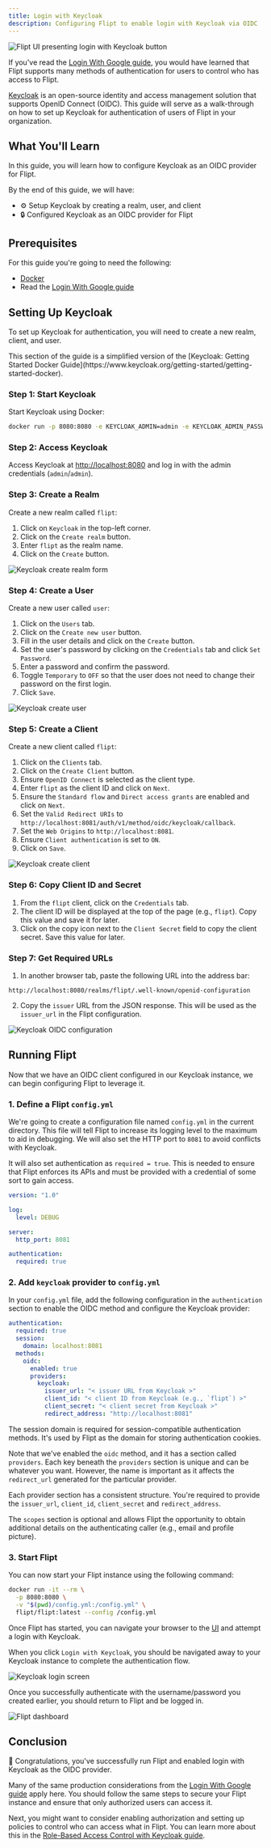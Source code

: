 ```yaml
---
title: Login with Keycloak
description: Configuring Flipt to enable login with Keycloak via OIDC
---
```


![Flipt UI presenting login with Keycloak button](/images/guides/login-with-keycloak/login-with-keycloak.png)

If you've read the [Login With Google guide](/guides/operation/authentication/login-with-google), you would have learned that Flipt supports many methods of authentication for users to control who has access to Flipt.

[Keycloak](https://www.keycloak.org/) is an open-source identity and access management solution that supports OpenID Connect (OIDC). This guide will serve as a walk-through on how to set up Keycloak for authentication of users of Flipt in your organization.

## What You'll Learn

In this guide, you will learn how to configure Keycloak as an OIDC provider for Flipt.

By the end of this guide, we will have:

- ⚙️ Setup Keycloak by creating a realm, user, and client
- 🔒 Configured Keycloak as an OIDC provider for Flipt

## Prerequisites

For this guide you're going to need the following:

- [Docker](https://www.docker.com/)
- Read the [Login With Google guide](/guides/operation/authentication/login-with-google)

## Setting Up Keycloak

To set up Keycloak for authentication, you will need to create a new realm, client, and user.

<Info>
  This section of the guide is a simplified version of the [Keycloak: Getting
  Started Docker
  Guide](https://www.keycloak.org/getting-started/getting-started-docker).
</Info>

### Step 1: Start Keycloak

Start Keycloak using Docker:

```bash
docker run -p 8080:8080 -e KEYCLOAK_ADMIN=admin -e KEYCLOAK_ADMIN_PASSWORD=admin quay.io/keycloak/keycloak:24.0.4 start-dev
```

### Step 2: Access Keycloak

Access Keycloak at [http://localhost:8080](http://localhost:8080) and log in with the admin credentials (`admin`/`admin`).

### Step 3: Create a Realm

Create a new realm called `flipt`:

1. Click on `Keycloak` in the top-left corner.
1. Click on the `Create realm` button.
1. Enter `flipt` as the realm name.
1. Click on the `Create` button.

![Keycloak create realm form](/images/guides/login-with-keycloak/create-keycloak-realm.png)

### Step 4: Create a User

Create a new user called `user`:

1. Click on the `Users` tab.
1. Click on the `Create new user` button.
1. Fill in the user details and click on the `Create` button.
1. Set the user's password by clicking on the `Credentials` tab and click `Set Password`.
1. Enter a password and confirm the password.
1. Toggle `Temporary` to `OFF` so that the user does not need to change their password on the first login.
1. Click `Save`.

![Keycloak create user](/images/guides/login-with-keycloak/create-keycloak-user.png)

### Step 5: Create a Client

Create a new client called `flipt`:

1. Click on the `Clients` tab.
1. Click on the `Create Client` button.
1. Ensure `OpenID Connect` is selected as the client type.
1. Enter `flipt` as the client ID and click on `Next`.
1. Ensure the `Standard flow` and `Direct access grants` are enabled and click on `Next`.
1. Set the `Valid Redirect URIs` to `http://localhost:8081/auth/v1/method/oidc/keycloak/callback`.
1. Set the `Web Origins` to `http://localhost:8081`.
1. Ensure `Client authentication` is set to `ON`.
1. Click on `Save`.

![Keycloak create client](/images/guides/login-with-keycloak/create-keycloak-client.png)

### Step 6: Copy Client ID and Secret

1. From the `flipt` client, click on the `Credentials` tab.
1. The client ID will be displayed at the top of the page (e.g., `flipt`). Copy this value and save it for later.
1. Click on the copy icon next to the `Client Secret` field to copy the client secret. Save this value for later.

### Step 7: Get Required URLs

1. In another browser tab, paste the following URL into the address bar:

```
http://localhost:8080/realms/flipt/.well-known/openid-configuration
```

2. Copy the `issuer` URL from the JSON response. This will be used as the `issuer_url` in the Flipt configuration.

![Keycloak OIDC configuration](/images/guides/login-with-keycloak/keycloak-oidc-configuration.png)

## Running Flipt

Now that we have an OIDC client configured in our Keycloak instance, we can begin configuring Flipt to leverage it.

### 1. Define a Flipt `config.yml`

We're going to create a configuration file named `config.yml` in the current directory.
This file will tell Flipt to increase its logging level to the maximum to aid in debugging. We will also set the HTTP port to `8081` to avoid conflicts with Keycloak.

It will also set authentication as `required = true`.
This is needed to ensure that Flipt enforces its APIs and must be provided with a credential of some sort to gain access.

```yaml config.yml
version: "1.0"

log:
  level: DEBUG

server:
  http_port: 8081

authentication:
  required: true
```

### 2. Add `keycloak` provider to `config.yml`

In your `config.yml` file, add the following configuration in the `authentication` section to enable the OIDC method and configure the Keycloak provider:

```yaml config.yml
authentication:
  required: true
  session:
    domain: localhost:8081
  methods:
    oidc:
      enabled: true
      providers:
        keycloak:
          issuer_url: "< issuer URL from Keycloak >"
          client_id: "< client ID from Keycloak (e.g., `flipt`) >"
          client_secret: "< client secret from Keycloak >"
          redirect_address: "http://localhost:8081"
```

The session domain is required for session-compatible authentication methods. It's used by Flipt as the domain for storing authentication cookies.

Note that we've enabled the `oidc` method, and it has a section called `providers`. Each key beneath the `providers` section is unique and can be whatever you want. However, the name is important as it affects the `redirect_url` generated for the particular provider.

Each provider section has a consistent structure. You're required to provide the `issuer_url`, `client_id`, `client_secret` and `redirect_address`.

The `scopes` section is optional and allows Flipt the opportunity to obtain additional details on the authenticating caller (e.g., email and profile picture).

### 3. Start Flipt

You can now start your Flipt instance using the following command:

```sh
docker run -it --rm \
  -p 8080:8080 \
  -v "$(pwd)/config.yml:/config.yml" \
  flipt/flipt:latest --config /config.yml
```

Once Flipt has started, you can navigate your browser to the [UI](http://localhost:8081) and attempt a login with Keycloak.

When you click `Login with Keycloak`, you should be navigated away to your Keycloak instance to complete the authentication flow.

![Keycloak login screen](/images/guides/login-with-keycloak/keycloak-login.png)

Once you successfully authenticate with the username/password you created earlier, you should return to Flipt and be logged in.

![Flipt dashboard](/images/guides/login-with-keycloak/flipt-dashboard.png)

## Conclusion

🎉 Congratulations, you've successfully run Flipt and enabled login with Keycloak as the OIDC provider.

Many of the same production considerations from the [Login With Google guide](/guides/operation/authentication/login-with-google) apply here. You should follow the same steps to secure your Flipt instance and ensure that only authorized users can access it.

Next, you might want to consider enabling authorization and setting up policies to control who can access what in Flipt. You can learn more about this in the [Role-Based Access Control with Keycloak guide](/guides/operation/authorization/rbac-with-keycloak).